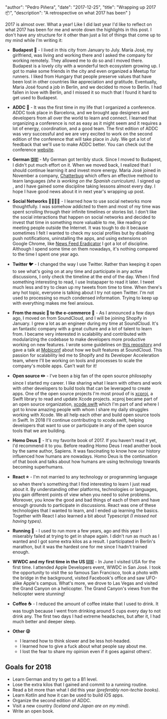 
  "author": "Pedro Piñera",
  "date": "2017-12-25",
  "title": "Wrapping up 2017 📦",
  "description": "A retrospective on what 2017 has been"
}




2017 is almost over. What a year! Like I did last year I'd like to reflect on what 2017 has been for me and wrote down the highlights in this post. I don't have any structure for it other than just a list of things that come up to my mind while I'm writing it:

- **Budapest 🏰** - I lived in this city from January to July. María José, my girlfriend, was living and working there and I asked the company for working remotely. They allowed me to do so and I moved there. Budapest is a lovely city with a wonderful tech ecosystem growing up. I got to make some friends in the city and even organized a Meetup for runners. I liked from Hungary that people preserve values that have been lost in other countries like appreciation and gratitude. Eventually, Maria José found a job in Berlin, and we decided to move to Berlin. I had fallen in love with Berlin, and I missed it so much that I found it hard to get used to Budapest.

- **ADDC 🎤** - It was the first time in my life that I organized a conference. ADDC took place in Barcelona, and we brought app designers and developers from all over the world to learn and connect. I learned that organizing a conference is not as easy as it might seem and it requires a lot of energy, coordination, and a good team. The first edition of ADDC was very successful and we are very excited to work on the second edition of the conference that will take place in July. We got a lot of feedback that we'll use to make ADDC better. You can check out the conference [website](https://addconf.com).

- **German 🇩🇪** - My German got terribly stuck. Since I moved to Budapest, I didn't put much effort on it. When we moved back, I realized that I should continue learning it and invest more energy. Maria José joined in November a company, [Chatterbug](https://chatterbug.com) which offers an effective method to learn languages _(she is working on the Spanish curriculum)_. I signed up , and I have gained some discipline taking lessons almost every day. I hope I have good news about it in next year's wrapping up post.

- **Social Networks 👨‍👨‍👦‍👦** - I learned how to use social networks more thoughtfully. I was somehow addicted to them and most of my time was spent scrolling through their infinite timelines or stories list. I don't like the social interactions that happen on social networks and decided to invest that time in something more valuable to me, like reading or meeting people outside the Internet. It was tough to do it because sometimes I felt I wanted to check my social profiles but by disabling push notifications, uninstalling the apps, and using extensions on Google Chrome, like [News Feed Eradicator](https://chrome.google.com/webstore/detail/news-feed-eradicator-for/fjcldmjmjhkklehbacihaiopjklihlgg?hl=en) I got a lot of discipline. Although I spend some time on them nowadays, it's nothing compared to the time I spent one year ago.

- **Twitter 🐦** - I changed the way I use Twitter. Rather than keeping it open to see what's going on at any time and participate in any active discussions, I only check the timeline at the end of the day. When I find something interesting to read, I use Instapaper to read it later. I tweet much less and try to clean up my tweets from time to time. When there's any hot topic, everyone is talking about I try not open Twitter. I'm not used to processing so much condensed information. Trying to keep up with everything makes me feel anxious.

- **From the music 🎵 to the e-commerce 🛒** - As I announced a few days ago, I moved on from SoundCloud, and I will be joining Shopify in January. I grew a lot as an engineer during my time at SoundCloud. It's an fantastic company with a great culture and a lot of talent to learn from. I became very interested in scalability and contributed with modularizing the codebase to make developers more productive working on new features. I wrote some guidelines on [this repository](https://github.com/microfeatures/guidelines) and gave a talk at [Mobiconf](https://www.2017.mobiconf.org/) about how we built features at SoundCloud. This passion for scalability led me to Shopify and its Developer Acceleration team, where I'll be working on tools and processes to scale the company's mobile apps. Can't wait for it!

- **Open source ✏️** - I've been a big fan of the open source philosophy since I started my career. I like sharing what I learn with others and work with other developers to build tools that can be leveraged to create apps. One of the open source projects I'm most proud of is [xcproj](https://github.com/xcodeswift/xcproj), a Swift library to read and update Xcode projects. xcproj became part of an open source organization, [xcode.swift](https://github.com/xcodeswift/xcproj) which I'm part of and where I got to know amazing people with whom I share my daily struggles working with Xcode. We all help each other and build open source tools in Swift. In 2018 I'll continue contributing to xcode.swift, helping developers that want to use or participate in any of the open source tools that we are building.

- **Homo Deus 🐒** - It's my favorite book of 2017. If you haven't read it yet, I'd recommend it to you. Before reading Homo Deus I read another book by the same author, Sapiens. It was fascinating to know how our history influenced how humans are nowadays. Homo Deus is the continuation of that book and talks about how humans are using technology towards becoming superhumans.

- **React ⭐️** - I'm not married to any technology or programming language so when there's something that I find interesting to learn I just read about it. By understanding other platforms, technologies or languages, you gain different points of view when you need to solve problems. Moreover, you know the good and bad things of each of them and have enough grounds to participate in discussions. React was one of these technologies that I wanted to learn, and I ended up learning the basics. Together with React I also learned a bit about Typescript _(I missed not having types)_.

- **Running 🏃** - I used to run more a few years, ago and this year I miserably failed at trying to get in shape again. I didn't run as much as I wanted and I got some extra kilos as a result. I participated in Berlin's marathon, but it was the hardest one for me since I hadn't trained enough.

- **WWDC and my first time in the US 🇺🇸** - In June I visited USA for the first time. I attended Apple Developers event, WWDC in San José. I took the opportunity to visit the so famous San Francisco, took a photo with the bridge in the background, visited Facebook's office and saw UFO-alike Apple's campus. What's more, we drove to Las Vegas and visited the Grand Canyon on a helicopter. The Grand Canyon's views from the helicopter were stunning!

- **Coffee ☕️** - I reduced the amount of coffee intake that I used to drink. It was tough because I went from drinking around 5 cups every day to not drink any. The first two days I had extreme headaches, but after it, I had much better and deeper sleep.

- **Other 😜**
  - I learned how to think slower and be less hot-headed.
  - I learned how to give a fuck about what people say about me.
  - I lost the fear to share my opinion even if it goes against others'.

## Goals for 2018

- Learn German and try to get to a B1 level.
- Lose the extra kilos that I gained and commit to a running routine.
- Read a bit more than what I did this year _(preferably non-techie books)_.
- Learn Kotlin and how it can be used to build iOS apps.
- Organize the second edition of ADDC.
- Visit a new country _(Iceland and Japan are on my mind)_.
- Write an open book.

    